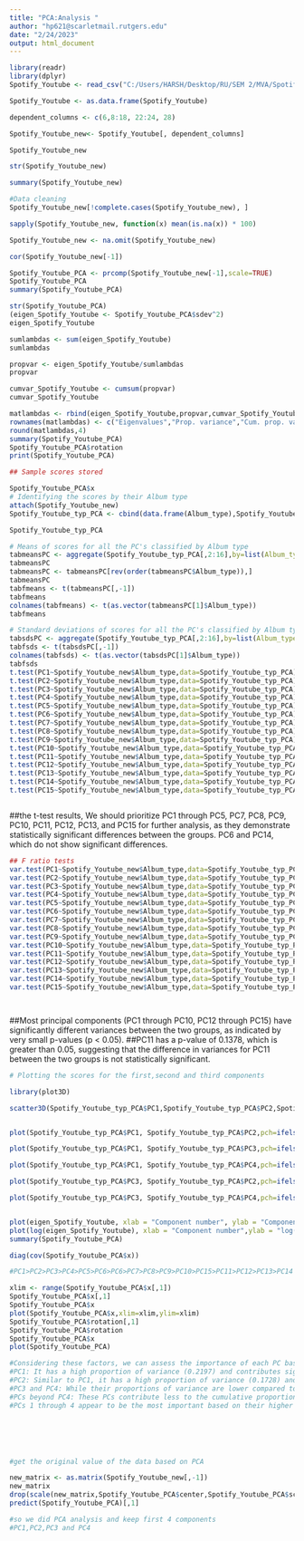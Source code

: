 ---
title: "PCA:Analysis "
author: "hp621@scarletmail.rutgers.edu"
date: "2/24/2023"
output: html_document
---
  
```{r}
library(readr)
library(dplyr)
Spotify_Youtube <- read_csv("C:/Users/HARSH/Desktop/RU/SEM 2/MVA/Spotify_Youtube.csv")

```

```{r}
Spotify_Youtube <- as.data.frame(Spotify_Youtube)

dependent_columns <- c(6,8:18, 22:24, 28)

Spotify_Youtube_new<- Spotify_Youtube[, dependent_columns]

Spotify_Youtube_new

str(Spotify_Youtube_new)

summary(Spotify_Youtube_new)
```
  
```{r}
#Data cleaning
Spotify_Youtube_new[!complete.cases(Spotify_Youtube_new), ]

sapply(Spotify_Youtube_new, function(x) mean(is.na(x)) * 100)

Spotify_Youtube_new <- na.omit(Spotify_Youtube_new)

```
  
  
```{r}
cor(Spotify_Youtube_new[-1])

```
```{r}
Spotify_Youtube_PCA <- prcomp(Spotify_Youtube_new[-1],scale=TRUE)
Spotify_Youtube_PCA
summary(Spotify_Youtube_PCA)
```
```{r}
str(Spotify_Youtube_PCA)
(eigen_Spotify_Youtube <- Spotify_Youtube_PCA$sdev^2)
eigen_Spotify_Youtube

sumlambdas <- sum(eigen_Spotify_Youtube)
sumlambdas

propvar <- eigen_Spotify_Youtube/sumlambdas
propvar

cumvar_Spotify_Youtube <- cumsum(propvar)
cumvar_Spotify_Youtube

matlambdas <- rbind(eigen_Spotify_Youtube,propvar,cumvar_Spotify_Youtube)
rownames(matlambdas) <- c("Eigenvalues","Prop. variance","Cum. prop. variance")
round(matlambdas,4)
summary(Spotify_Youtube_PCA)
Spotify_Youtube_PCA$rotation
print(Spotify_Youtube_PCA)
```
  
```{r}
## Sample scores stored 

Spotify_Youtube_PCA$x
# Identifying the scores by their Album type
attach(Spotify_Youtube_new)
Spotify_Youtube_typ_PCA <- cbind(data.frame(Album_type),Spotify_Youtube_PCA$x)

Spotify_Youtube_typ_PCA


```
  
```{r}
# Means of scores for all the PC's classified by Album type
tabmeansPC <- aggregate(Spotify_Youtube_typ_PCA[,2:16],by=list(Album_type=Spotify_Youtube_new$Album_type),mean)
tabmeansPC
tabmeansPC <- tabmeansPC[rev(order(tabmeansPC$Album_type)),]
tabmeansPC
tabfmeans <- t(tabmeansPC[,-1])
tabfmeans
colnames(tabfmeans) <- t(as.vector(tabmeansPC[1]$Album_type))
tabfmeans
```
```{r}
# Standard deviations of scores for all the PC's classified by Album type
tabsdsPC <- aggregate(Spotify_Youtube_typ_PCA[,2:16],by=list(Album_type=Spotify_Youtube_new$Album_type),sd)
tabfsds <- t(tabsdsPC[,-1])
colnames(tabfsds) <- t(as.vector(tabsdsPC[1]$Album_type))
tabfsds
t.test(PC1~Spotify_Youtube_new$Album_type,data=Spotify_Youtube_typ_PCA)
t.test(PC2~Spotify_Youtube_new$Album_type,data=Spotify_Youtube_typ_PCA)
t.test(PC3~Spotify_Youtube_new$Album_type,data=Spotify_Youtube_typ_PCA)
t.test(PC4~Spotify_Youtube_new$Album_type,data=Spotify_Youtube_typ_PCA)
t.test(PC5~Spotify_Youtube_new$Album_type,data=Spotify_Youtube_typ_PCA)
t.test(PC6~Spotify_Youtube_new$Album_type,data=Spotify_Youtube_typ_PCA)
t.test(PC7~Spotify_Youtube_new$Album_type,data=Spotify_Youtube_typ_PCA)
t.test(PC8~Spotify_Youtube_new$Album_type,data=Spotify_Youtube_typ_PCA)
t.test(PC9~Spotify_Youtube_new$Album_type,data=Spotify_Youtube_typ_PCA)
t.test(PC10~Spotify_Youtube_new$Album_type,data=Spotify_Youtube_typ_PCA)
t.test(PC11~Spotify_Youtube_new$Album_type,data=Spotify_Youtube_typ_PCA)
t.test(PC12~Spotify_Youtube_new$Album_type,data=Spotify_Youtube_typ_PCA)
t.test(PC13~Spotify_Youtube_new$Album_type,data=Spotify_Youtube_typ_PCA)
t.test(PC14~Spotify_Youtube_new$Album_type,data=Spotify_Youtube_typ_PCA)
t.test(PC15~Spotify_Youtube_new$Album_type,data=Spotify_Youtube_typ_PCA)



```
##the t-test results, We should prioritize PC1 through PC5, PC7, PC8, PC9, PC10, PC11, PC12, PC13, and PC15 for further analysis, as they demonstrate statistically significant differences between the groups. PC6 and PC14, which do not show significant differences.

```{r}
## F ratio tests
var.test(PC1~Spotify_Youtube_new$Album_type,data=Spotify_Youtube_typ_PCA)
var.test(PC2~Spotify_Youtube_new$Album_type,data=Spotify_Youtube_typ_PCA)
var.test(PC3~Spotify_Youtube_new$Album_type,data=Spotify_Youtube_typ_PCA)
var.test(PC4~Spotify_Youtube_new$Album_type,data=Spotify_Youtube_typ_PCA)
var.test(PC5~Spotify_Youtube_new$Album_type,data=Spotify_Youtube_typ_PCA)
var.test(PC6~Spotify_Youtube_new$Album_type,data=Spotify_Youtube_typ_PCA)
var.test(PC7~Spotify_Youtube_new$Album_type,data=Spotify_Youtube_typ_PCA)
var.test(PC8~Spotify_Youtube_new$Album_type,data=Spotify_Youtube_typ_PCA)
var.test(PC9~Spotify_Youtube_new$Album_type,data=Spotify_Youtube_typ_PCA)
var.test(PC10~Spotify_Youtube_new$Album_type,data=Spotify_Youtube_typ_PCA)
var.test(PC11~Spotify_Youtube_new$Album_type,data=Spotify_Youtube_typ_PCA)
var.test(PC12~Spotify_Youtube_new$Album_type,data=Spotify_Youtube_typ_PCA)
var.test(PC13~Spotify_Youtube_new$Album_type,data=Spotify_Youtube_typ_PCA)
var.test(PC14~Spotify_Youtube_new$Album_type,data=Spotify_Youtube_typ_PCA)
var.test(PC15~Spotify_Youtube_new$Album_type,data=Spotify_Youtube_typ_PCA)




```
##Most principal components (PC1 through PC10, PC12 through PC15) have significantly different variances between the two groups, as indicated by very small p-values (p < 0.05).
##PC11 has a p-value of 0.1378, which is greater than 0.05, suggesting that the difference in variances for PC11 between the two groups is not statistically significant.


```{r}
# Plotting the scores for the first,second and third components

library(plot3D)

scatter3D(Spotify_Youtube_typ_PCA$PC1,Spotify_Youtube_typ_PCA$PC2,Spotify_Youtube_typ_PCA$PC3,xlab = "PC1", ylab = "PC2", zlab = "PC3",type="h")


plot(Spotify_Youtube_typ_PCA$PC1, Spotify_Youtube_typ_PCA$PC2,pch=ifelse(Spotify_Youtube_typ_PCA$Album_type == 1,0,1),xlab="PC1", ylab="PC2", main="Album vs Single")

plot(Spotify_Youtube_typ_PCA$PC1, Spotify_Youtube_typ_PCA$PC3,pch=ifelse(Spotify_Youtube_typ_PCA$Album_type == 1,0,1),xlab="PC1", ylab="PC3", main="Album vs Single")

plot(Spotify_Youtube_typ_PCA$PC1, Spotify_Youtube_typ_PCA$PC4,pch=ifelse(Spotify_Youtube_typ_PCA$Album_type == 1,0,1),xlab="PC1", ylab="PC4", main="Album vs Single")

plot(Spotify_Youtube_typ_PCA$PC3, Spotify_Youtube_typ_PCA$PC2,pch=ifelse(Spotify_Youtube_typ_PCA$Album_type == 1,0,1),xlab="PC3", ylab="PC2", main="Album vs Single")

plot(Spotify_Youtube_typ_PCA$PC3, Spotify_Youtube_typ_PCA$PC4,pch=ifelse(Spotify_Youtube_typ_PCA$Album_type == 1,0,1),xlab="PC3", ylab="PC4", main="Album vs Single")


plot(eigen_Spotify_Youtube, xlab = "Component number", ylab = "Component variance", type = "l", main = "Scree diagram")
plot(log(eigen_Spotify_Youtube), xlab = "Component number",ylab = "log(Component variance)", type="l",main = "Log(eigenvalue) diagram")
summary(Spotify_Youtube_PCA)

diag(cov(Spotify_Youtube_PCA$x))

#PC1>PC2>PC3>PC4>PC5>PC6>PC6>PC7>PC8>PC9>PC10>PC15>PC11>PC12>PC13>PC14

xlim <- range(Spotify_Youtube_PCA$x[,1])
Spotify_Youtube_PCA$x[,1]
Spotify_Youtube_PCA$x
plot(Spotify_Youtube_PCA$x,xlim=xlim,ylim=xlim)
Spotify_Youtube_PCA$rotation[,1]
Spotify_Youtube_PCA$rotation
Spotify_Youtube_PCA$x
plot(Spotify_Youtube_PCA)

#Considering these factors, we can assess the importance of each PC based on the provided results:
#PC1: It has a high proportion of variance (0.2197) and contributes significantly to the cumulative proportion of variance (0.2197).
#PC2: Similar to PC1, it has a high proportion of variance (0.1728) and adds substantially to the cumulative proportion of variance (0.3926).
#PC3 and PC4: While their proportions of variance are lower compared to PC1 and PC2, they still contribute notably to the cumulative proportion of variance (0.4783 for PC3 and 0.5489 for PC4).
#PCs beyond PC4: These PCs contribute less to the cumulative proportion of variance individually, but together, they still capture a significant portion of the variability in the dataset.
#PCs 1 through 4 appear to be the most important based on their higher proportions of variance and cumulative proportions of variance. These PCs collectively explain a substantial portion of the variability in the dataset and can be considered significant for further analysis or dimensionality reduction.







```



```{r}

#get the original value of the data based on PCA

new_matrix <- as.matrix(Spotify_Youtube_new[,-1])
new_matrix
drop(scale(new_matrix,Spotify_Youtube_PCA$center,Spotify_Youtube_PCA$scale)%*%Spotify_Youtube_PCA$rotation[,1])
predict(Spotify_Youtube_PCA)[,1]
```

```{r}
#so we did PCA analysis and keep first 4 components
#PC1,PC2,PC3 and PC4
```

